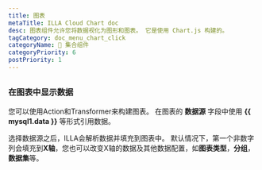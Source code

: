 ```yaml
---
title: 图表
metaTitle: ILLA Cloud Chart doc
desc: 图表组件允许您将数据视化为图形和图表。 它是使用 Chart.js 构建的。
tagCategory: doc_menu_chart_click
categoryName: 🧬 集合组件
categoryPriority: 6
postPriority: 1
---
```


## <h2 hidden>图表</h2>

### 在图表中显示数据

您可以使用Action和Transformer来构建图表。 在图表的 **数据源** 字段中使用 **{{ mysql1.data }}** 等形式引用数据。 

选择数据源之后，ILLA会解析数据并填充到图表中。 默认情况下，第一个非数字列会填充到**X轴**，您也可以改变X轴的数据及其他数据配置，如**图表类型**，**分组**，**数据集**等。

<img
  src='https://cdn.illacloud.com/official-website/img/docs/assemble/chart1.png'
  alt=""
/>

<img
  src='https://cdn.illacloud.com/official-website/img/docs/assemble/chart2.png'
  alt=""
/>
